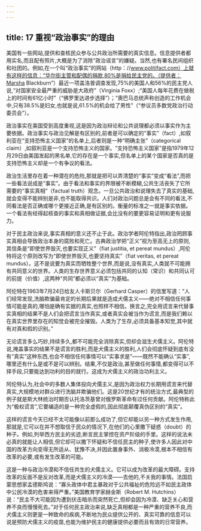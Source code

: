 ```yaml
---
---
---
```

title: 17 重视“政治事实”的理由
---



美国有一些网站,提供和查核民众参与公共政治所需要的真实信息。信息提供者都用实名,而且配有照片,大概是为了消除“政治谣言”的嫌疑。当然,也有署名民间组织和社团的。例如,在一个叫“政治事实”的网站（http：//www.politifact.com）上就有这样的信息：“华尔街主管和配偶的捐款,80%是捐给民主党的。（提供者：Marsha Blackburn”）最近一项盖洛普调查发现,75%的美国人和56%的民主党人说,“对国家安全最严重的威胁是大政府”（Virginia Foxx）;“美国人每年花费在做税上的时间有61亿小时”（“佛罗里达进步选择”）；“奧巴马总统声称创造的工作机会中,只有38.5%是妇女,也就是说,61.5%的机会给了男性”（“参议员多数党政治行动委员会”）。

政治事实在美国受到高度重视,这是因为政治辩论和公共说理都必须以事实作为主要依据。政治事实与政治见解是有区别的,前者是可以确定的“事实”（fact）,如叙利亚在“支持恐怖主义国家”的名单上,后者则是一种“明确主张”（categorical claim）,如叙利亚是一个支持恐怖主义的国家。“支持恐怖主义国家”是指1979年12月29日由美国发起的黑名单,它的存在是一个事实,但名单上的某个国家是否真的是支持恐怖主义却是一个有争议的看法。

政治生活里存在着一种潜在的危险,那就是把可以弄清楚的“事实”变成“看法”,而把一些看法说成是“事实”。由于看法和事实的界限被不断模糊,公共生活丧失了它所需要的“事实真相”（factual truth）观念。一旦公共政治和说理失去了真实的基础,就会变得不能辨别是非,也不能取得共识。人们对政治问题总是会有不同的看法,不同看法是否正确或哪个更接近正确,是有区别的。衡量的标准之一就是事实依据。一个看法有经得起核查的事实和真相做证据,会比没有的要更容易证明和更有说服力。

对于民主政治来说,事实真相的意义还不止于此。政治学者阿伦特指出,政治罔顾事实真相会导致政治本身的腐败和死亡。古典政治学把“正义”视为至高无上的原则,其信条是“即使世界毁灭,也要实现正义”（fiat justitia, et pereat mundus）,阿伦特将这个原则改写为“即使世界毁灭,也要坚持真实”（fiat veritas, et pereat mundus）。这不是说要为真实而牺牲整个世界,而是说,没有真实,人类就不可能拥有共同意义的世界。人类的生存世界意义必须包括共同的认知（常识）和共同认可的前提（价值）,这两种“共同”都必须以“真实”为基础。

阿伦特在1963年7月24日给友人卡斯贝尔（Gerhard Casper）的信里写道：“人们经常发现,洗脑欺骗最肯定的长期后果就是造成犬儒主义——绝对不相信任何事情可能是真的,哪怕是确有实据的真实,也照样不相信。换言之,完全用谎言来代替事实真相的结果不是人们会把谎言当作真实,或者真实会被当作为谎言,而是我们赖以在真实世界里存在的知觉会被完全摧毁。人类为了生存,必须具备基本知觉,其中就有对真和假的识别。”

无论谎言多么巧妙,持续多久,都不可能完全消除真实,但却会滋生犬儒主义。阿伦特说,掩盖事实的结果不是谎言的胜利,而是犬儒主义的胜利,人们会彻底怀疑到底有没有“真实”这种东西,也会不相信任何事情可以“实事求是”——既然不能确认“实事”,哪里还有什么是或不是可以辨别。结果,不仅是政治,甚至做任何事情,都变得可以不择手段,只要能达到功利的目的就行。这成为犬儒主义的政治功利主义。

阿伦特认为,社会中的多数人集体投向犬儒主义,是因为政治权力长期用谎言来代替真实,大规模地对群众进行洗脑并欺骗他们。这是20世纪才有的统治方式,最典型的例子就是斯大林统治时期否认托洛茨基曾对俄罗斯革命有过任何贡献。阿伦特称此为“极权谎言”,它要编造的是一种完全虚假的,因此彻底颠覆真伪区别的“真实”。

这样的谎言今天已经不太可能像以前那么成功了,但它却能以另一种方式发生作用,那就是,它可以在并不想取信于民众的情况下,在他们的心里撒下疑惑（doubt）的种子。例如,列举西方民主的劣迹,断言民主掌控在资产阶级的手里。这样的说法未必真的就能让人相信,但它却可以撒下怀疑和不信任民主的种子,使许多人因此对中国的改革方向变得无所适从、犹豫不决,并因此置身事外、消极冷漠,根本不相信有改革的必要,或有发生改革的可能。

这是一种与政治冷漠和不信任共生的犬儒主义。它可以成为改革的最大障碍。支持改革的反面不是反对改革,而是犬儒主义的冷漠——去他的,不关我的事情。法国启蒙思想家孟德斯鸠说：“寡头政体中君主暴政对于公共福祉的危险远不如民主政体中公民冷漠的危害来得严重。”美国教育学家赫金斯（Robert M. Hutchins）说：“民主不大可能因为遭到伏击暗杀而突然死亡,但却会因为冷漠、缺乏关心和营养不良而慢慢死去。”对于任何民主政治来说,缺乏真相都是一种严重的营养不良,而犬儒主义则更是一种致命的疾病,不断地为民众提供公开的、真实可靠的信息可以说是预防犬儒主义的疫苗,也能为维护民主的健康提供必要而且有效的日常营养。